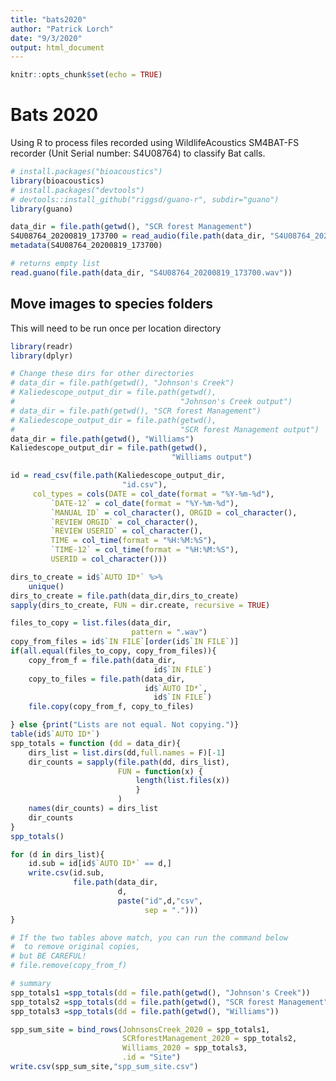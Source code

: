 ```yaml
---
title: "bats2020"
author: "Patrick Lorch"
date: "9/3/2020"
output: html_document
---
```


```r
knitr::opts_chunk$set(echo = TRUE)
```

# Bats 2020

Using R to process files recorded using WildlifeAcoustics SM4BAT-FS recorder (Unit Serial number:  S4U08764) to classify Bat calls.

```r
# install.packages("bioacoustics")
library(bioacoustics)
# install.packages("devtools")
# devtools::install_github("riggsd/guano-r", subdir="guano")
library(guano)

data_dir = file.path(getwd(), "SCR forest Management")
S4U08764_20200819_173700 = read_audio(file.path(data_dir, "S4U08764_20200819_173700.wav"))
metadata(S4U08764_20200819_173700)

# returns empty list
read.guano(file.path(data_dir, "S4U08764_20200819_173700.wav"))
```

## Move images to species folders

This will need to be run once per location directory

```r
library(readr)
library(dplyr)

# Change these dirs for other directories
# data_dir = file.path(getwd(), "Johnson's Creek")
# Kaliedescope_output_dir = file.path(getwd(), 
#                                     "Johnson's Creek output")
# data_dir = file.path(getwd(), "SCR forest Management")
# Kaliedescope_output_dir = file.path(getwd(), 
#                                     "SCR forest Management output")
data_dir = file.path(getwd(), "Williams")
Kaliedescope_output_dir = file.path(getwd(),
                                    "Williams output")

id = read_csv(file.path(Kaliedescope_output_dir, 
                         "id.csv"), 
     col_types = cols(DATE = col_date(format = "%Y-%m-%d"), 
         `DATE-12` = col_date(format = "%Y-%m-%d"), 
         `MANUAL ID` = col_character(), ORGID = col_character(), 
         `REVIEW ORGID` = col_character(), 
         `REVIEW USERID` = col_character(), 
         TIME = col_time(format = "%H:%M:%S"), 
         `TIME-12` = col_time(format = "%H:%M:%S"), 
         USERID = col_character()))

dirs_to_create = id$`AUTO ID*` %>%
    unique()
dirs_to_create = file.path(data_dir,dirs_to_create)
sapply(dirs_to_create, FUN = dir.create, recursive = TRUE)

files_to_copy = list.files(data_dir, 
                           pattern = ".wav")
copy_from_files = id$`IN FILE`[order(id$`IN FILE`)]
if(all.equal(files_to_copy, copy_from_files)){
    copy_from_f = file.path(data_dir,
                                id$`IN FILE`)
    copy_to_files = file.path(data_dir,
                              id$`AUTO ID*`,
                                id$`IN FILE`)
    file.copy(copy_from_f, copy_to_files)

} else {print("Lists are not equal. Not copying.")}
table(id$`AUTO ID*`)
spp_totals = function (dd = data_dir){
    dirs_list = list.dirs(dd,full.names = F)[-1]
    dir_counts = sapply(file.path(dd, dirs_list),
                        FUN = function(x) {
                            length(list.files(x))
                            }
                        )
    names(dir_counts) = dirs_list
    dir_counts
}
spp_totals()

for (d in dirs_list){
    id.sub = id[id$`AUTO ID*` == d,]
    write.csv(id.sub, 
              file.path(data_dir, 
                        d,
                        paste("id",d,"csv",
                              sep = ".")))
}

# If the two tables above match, you can run the command below 
#  to remove original copies, 
# but BE CAREFUL!
# file.remove(copy_from_f)

# summary
spp_totals1 =spp_totals(dd = file.path(getwd(), "Johnson's Creek"))
spp_totals2 =spp_totals(dd = file.path(getwd(), "SCR forest Management"))
spp_totals3 =spp_totals(dd = file.path(getwd(), "Williams"))

spp_sum_site = bind_rows(JohnsonsCreek_2020 = spp_totals1,
                         SCRforestManagement_2020 = spp_totals2,
                         Williams_2020 = spp_totals3,
                         .id = "Site")
write.csv(spp_sum_site,"spp_sum_site.csv")
```

